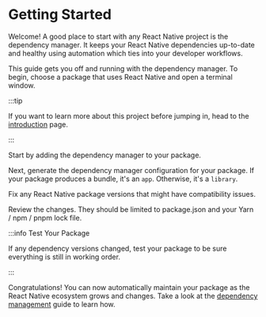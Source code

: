 
# Getting Started

Welcome! A good place to start with any React Native project is the dependency
manager. It keeps your React Native dependencies up-to-date and healthy using
automation which ties into your developer workflows.

This guide gets you off and running with the dependency manager. To begin,
choose a package that uses React Native and open a terminal window.

:::tip

If you want to learn more about this project before jumping in, head to the
[introduction](/docs/introduction) page.

:::

Start by adding the dependency manager to your package.

<PackageCommand
  yarnArgs="add @rnx-kit/align-deps --dev"
  pnpmArgs="add -D @rnx-kit/align-deps"
  npmArgs="add --save-dev @rnx-kit/align-deps"
/>

Next, generate the dependency manager configuration for your package. If your
package produces a bundle, it's an `app`. Otherwise, it's a `library`.

<AlignDepsInit />

Fix any React Native package versions that might have compatibility issues.

<PackageRunCommand args="rnx-align-deps --write" />

Review the changes. They should be limited to package.json and your Yarn / npm /
pnpm lock file.

:::info Test Your Package

If any dependency versions changed, test your package to be sure everything is
still in working order.

:::

Congratulations! You can now automatically maintain your package as the React
Native ecosystem grows and changes. Take a look at the
[dependency management](/docs/guides/dependency-management) guide to learn how.
